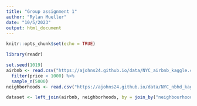 ```yaml
---
title: "Group assignment 1"
author: "Rylan Mueller"
date: "10/5/2023"
output: html_document
---
```


```r
knitr::opts_chunk$set(echo = TRUE)
```

```r
library(readr)
```


```r
set.seed(1019)
airbnb <- read.csv("https://ajohns24.github.io/data/NYC_airbnb_kaggle.csv") %>% 
  filter(price < 1000) %>% 
  sample_n(5000)
neighborhoods <- read.csv("https://ajohns24.github.io/data/NYC_nbhd_kaggle.csv")
```

```r
dataset <- left_join(airbnb, neighborhoods, by = join_by("neighbourhood_cleansed" == "neighbourhood"))
```


